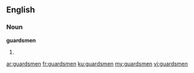 ==English==

===Noun===
'''guardsmen'''

# {{plural of|[[guardsman]]}}

[[ar:guardsmen]]
[[fr:guardsmen]]
[[ku:guardsmen]]
[[my:guardsmen]]
[[vi:guardsmen]]